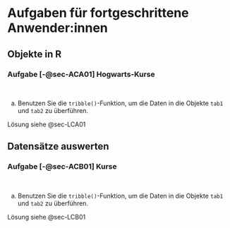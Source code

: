 # Aufgaben für fortgeschrittene Anwender:innen {#sec-AufgabeFortschritt}

## Objekte in R {#sec-AufgabenFortschrittA}

### Aufgabe [-@sec-ACA01] Hogwarts-Kurse {#sec-ACA01}

::: {.callout-note appearance="simple"}

\smallskip\ 

a) Benutzen Sie die `tribble()`-Funktion, um die Daten in die Objekte `tab1` und `tab2` zu überführen.
:::

::: {.callout-tip appearance="simple"}
Lösung siehe @sec-LCA01
:::



























## Datensätze auswerten {#sec-AufgabenFortschrittB}

### Aufgabe [-@sec-ACB01] Kurse {#sec-ACB01}

::: {.callout-note appearance="simple"}

\smallskip\ 

a) Benutzen Sie die `tribble()`-Funktion, um die Daten in die Objekte `tab1` und `tab2` zu überführen.
:::

::: {.callout-tip appearance="simple"}
Lösung siehe @sec-LCB01
:::



